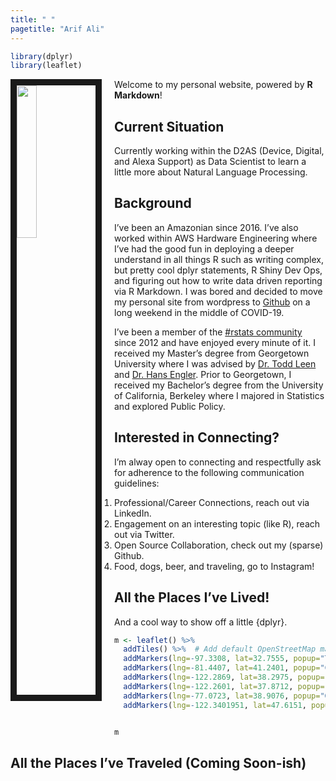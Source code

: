 ```yaml
---
title: " "
pagetitle: "Arif Ali"
---
```


```R
library(dplyr)
library(leaflet)
```

<link rel="stylesheet" href="styles.css" type="text/css">

<img src="images/social_headshot.jpg" style="width:25%; border:10px solid; margin-right: 20px" align="left">

Welcome to my personal website, powered by **R Markdown**! 

## Current Situation
Currently working within the D2AS (Device, Digital, and Alexa Support) as Data Scientist to learn a little more about Natural Language Processing. 

## Background
I've been an Amazonian since 2016. I've also worked within AWS Hardware Engineering where I've had the good fun in deploying a deeper understand in all things R such as writing complex, but pretty cool dplyr statements, R Shiny Dev Ops, and figuring out how to write data driven reporting via R Markdown. I was bored and decided to move my personal site from wordpress to [Github](https://github.com/arifyali/arifyali.github.io) on a long weekend in the middle of COVID-19. 

I've been a member of the [#rstats community](https://twitter.com/hashtag/rstats) since 2012 and have enjoyed every minute of it. I received my Master's degree from Georgetown University where I was advised by [Dr. Todd Leen](https://nsf.gov/staff/staff_bio.jsp?lan=tleen&org=HRD&from_org=HRD) and [Dr. Hans Engler](https://gufaculty360.georgetown.edu/s/contact/00336000014RhGiAAK/hans-engler).
Prior to Georgetown, I received my Bachelor's degree from the University of California, Berkeley where I majored in Statistics and explored Public Policy.

## Interested in Connecting?
I'm alway open to connecting and respectfully ask for adherence to the following communication guidelines:

1. Professional/Career Connections, reach out via LinkedIn.
1. Engagement on an interesting topic (like R), reach out via Twitter.
1. Open Source Collaboration, check out my (sparse) Github.
1. Food, dogs, beer, and traveling, go to Instagram!

## All the Places I've Lived!
And a cool way to show off a little {dplyr}.
```R


m <- leaflet() %>%
  addTiles() %>%  # Add default OpenStreetMap map tiles
  addMarkers(lng=-97.3308, lat=32.7555, popup="The Birthplace of Me") %>%
  addMarkers(lng=-81.4407, lat=41.2401, popup="Childhood") %>%
  addMarkers(lng=-122.2869, lat=38.2975, popup="High School")  %>%
  addMarkers(lng=-122.2601, lat=37.8712, popup="College")  %>%
  addMarkers(lng=-77.0723, lat=38.9076, popup="Grad School") %>%
  addMarkers(lng=-122.3401951, lat=47.6151, popup="Data Science Life")


m
```

## All the Places I've Traveled (Coming Soon-ish)



